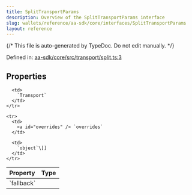 ```yaml
---
title: SplitTransportParams
description: Overview of the SplitTransportParams interface
slug: wallets/reference/aa-sdk/core/interfaces/SplitTransportParams
layout: reference
---
```


{/* This file is auto-generated by TypeDoc. Do not edit manually. */}

Defined in: [aa-sdk/core/src/transport/split.ts:3](https://github.com/alchemyplatform/aa-sdk/blob/c1a84188d03473acac2fdb49fb7cd7fdba73169b/aa-sdk/core/src/transport/split.ts#L3)

## Properties

<table>
  <thead>
    <tr>
      <th align="left">Property</th>
      <th align="left">Type</th>
    </tr>
  </thead>

  <tbody>
    <tr>
      <td>
        <a id="fallback" /> `fallback`
      </td>

      <td>
        `Transport`
      </td>
    </tr>

    <tr>
      <td>
        <a id="overrides" /> `overrides`
      </td>

      <td>
        `object`\[]
      </td>
    </tr>

  </tbody>
</table>
